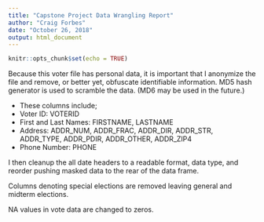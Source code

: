 ```yaml
---
title: "Capstone Project Data Wrangling Report"
author: "Craig Forbes"
date: "October 26, 2018"
output: html_document
---
```


```r
knitr::opts_chunk$set(echo = TRUE)
```

Because this voter file has personal data, it is important that I anonymize the file and remove, or better yet, obfuscate identifiable information. MD5 hash generator is used to scramble the data. (MD6 may be used in the future.)

* These columns include; 
* Voter ID: VOTERID 
* First and Last Names: FIRSTNAME, LASTNAME
* Address: ADDR_NUM, ADDR_FRAC, ADDR_DIR, ADDR_STR, ADDR_TYPE, ADDR_PDIR, ADDR_OTHER, ADDR_ZIP4
* Phone Number: PHONE

I then cleanup the all date headers to a readable format, data type, and reorder pushing masked data to the rear of the data frame. 

Columns denoting special elections are removed leaving general and midterm elections.

NA values in vote data are changed to zeros.

